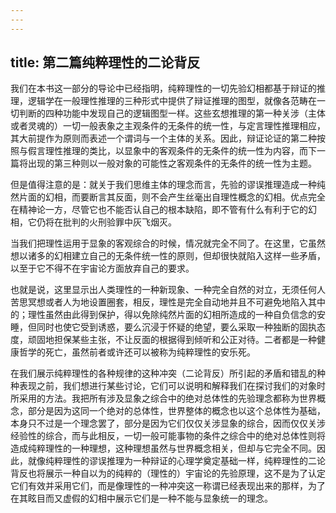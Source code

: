 ```yaml
---
---
---
```

title: 第二篇纯粹理性的二论背反
---




我们在本书这一部分的导论中已经指明，纯粹理性的一切先验幻相都基于辩证的推理，逻辑学在一般理性推理的三种形式中提供了辩证推理的图型，就像各范畴在一切判断的四种功能中发现自己的逻辑图型一样。这些玄想推理的第一种关涉（主体或者灵魂的）一切一般表象之主观条件的无条件的统一性，与定言理性推理相应，其大前提作为原则而表述一个谓词与一个主体的关系。因此，辩证论证的第二种按照与假言理性推理的类比，以显象中的客观条件的无条件的统一性为内容，而下一篇将出现的第三种则以一般对象的可能性之客观条件的无条件的统一性为主题。

但是值得注意的是：就关于我们思维主体的理念而言，先验的谬误推理造成一种纯然片面的幻相，而要断言其反面，则不会产生丝毫出自理性概念的幻相。优点完全在精神论一方，尽管它也不能否认自己的根本缺陷，即不管有什么有利于它的幻相，它仍将在批判的火刑验罪中灰飞烟灭。

当我们把理性运用于显象的客观综合的时候，情况就完全不同了。在这里，它虽然想以诸多的幻相建立自己的无条件统一性的原则，但却很快就陷入这样一些矛盾，以至于它不得不在宇宙论方面放弃自己的要求。

也就是说，这里显示出人类理性的一种新现象、一种完全自然的对立，无须任何人苦思冥想或者人为地设置圈套，相反，理性是完全自动地并且不可避免地陷入其中的；理性虽然由此得到保护，得以免除纯然片面的幻相所造成的一种自负信念的安睡，但同时也使它受到诱惑，要么沉浸于怀疑的绝望，要么采取一种独断的固执态度，顽固地担保某些主张，不让反面的根据得到倾听和公正对待。二者都是一种健康哲学的死亡，虽然前者或许还可以被称为纯粹理性的安乐死。

在我们展示纯粹理性的各种规律的这种冲突（二论背反）所引起的矛盾和错乱的种种表现之前，我们想进行某些讨论，它们可以说明和解释我们在探讨我们的对象时所采用的方法。我把所有涉及显象之综合中的绝对总体性的先验理念都称为世界概念，部分是因为这同一个绝对的总体性，世界整体的概念也以这个总体性为基础，本身只不过是一个理念罢了，部分是因为它们仅仅关涉显象的综合，因而仅仅关涉经验性的综合，而与此相反，一切一般可能事物的条件之综合中的绝对总体性则将造成纯粹理性的一种理想，这种理想虽然与世界概念相关，但却与它完全不同。因此，就像纯粹理性的谬误推理为一种辩证的心理学奠定基础一样，纯粹理性的二论背反也将展示一种自以为的纯粹的（理性的）宇宙论的先验原理，这不是为了认定它们有效并采用它们，而是像理性的一种冲突这一称谓已经表现出来的那样，为了在其眩目而又虚假的幻相中展示它们是一种不能与显象统一的理念。